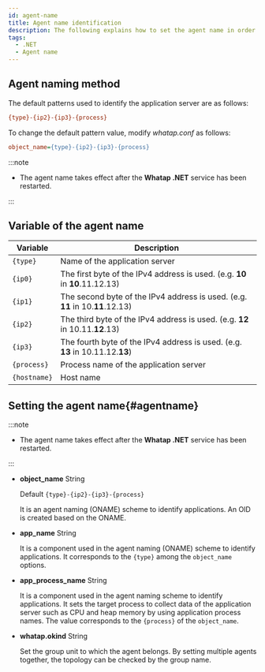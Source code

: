 ```yaml
---
id: agent-name
title: Agent name identification
description: The following explains how to set the agent name in order to identify the monitoring target.
tags:
  - .NET
  - Agent name
---
```



<Apmnamedescription />

## Agent naming method

The default patterns used to identify the application server are as follows:

```ini title='Default pattern'
{type}-{ip2}-{ip3}-{process}
```

To change the default pattern value, modify _whatap.conf_ as follows:

```ini title='whatap.conf'
object_name={type}-{ip2}-{ip3}-{process}
```

:::note

- The agent name takes effect after the **Whatap .NET** service has been restarted. 

:::

## Variable of the agent name

| Variable       | Description                                                                      |
| -------------- | -------------------------------------------------------------------------------- |
| `{type}`       | Name of the application server                                                   |
| `{ip0}`        | The first byte of the IPv4 address is used. (e.g. **10** in **10**.11.12.13)     |
| `{ip1}`        | The second byte of the IPv4 address is used. (e.g. **11** in 10.**11**.12.13)    |
| `{ip2}`        | The third byte of the IPv4 address is used. (e.g. **12** in 10.11.**12**.13)     |
| `{ip3}`        | The fourth byte of the IPv4 address is used. (e.g. **13** in 10.11.12.**13**)    |
| `{process}`    | Process name of the application server                                           |
| `{hostname}`   | Host name                                                                        |

## Setting the agent name{#agentname}

:::note

- The agent name takes effect after the **Whatap .NET** service has been restarted.

:::

- **object_name** <span class='type'>String</span>

  Default `{type}-{ip2}-{ip3}-{process}`

  It is an agent naming (ONAME) scheme to identify applications. An OID is created based on the ONAME.

- **app_name** <span class='type'>String</span>

  It is a component used in the agent naming (ONAME) scheme to identify applications. It corresponds to the `{type}` among the `object_name` options.

- **app_process_name** <span class='type'>String</span>

  It is a component used in the agent naming scheme to identify applications. It sets the target process to collect data of the application server such as CPU and heap memory by using application process names. The value corresponds to the `{process}` of the `object_name`.

- **whatap.okind** <span class='type'>String</span>

  Set the group unit to which the agent belongs. By setting multiple agents together, the topology can be checked by the group name.
